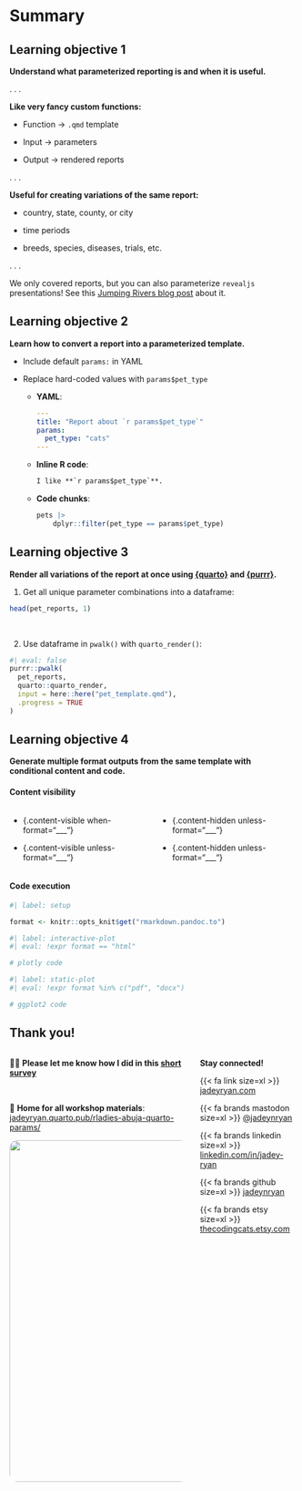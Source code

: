# Summary {.section}

## Learning objective 1

**Understand what parameterized reporting is and when it is useful.**

. . .

**Like very fancy custom functions:**

::: incremental

- Function &rarr; `.qmd` template

- Input &rarr; parameters

- Output &rarr; rendered reports
:::

. . . 

**Useful for creating variations of the same report:**

-   country, state, county, or city

-   time periods

-   breeds, species, diseases, trials, etc.

. . .

::: callout-note
We only covered reports, but you can also parameterize `revealjs` presentations! See this [Jumping Rivers blog post](https://www.jumpingrivers.com/blog/r-parameterised-presentations-quarto/) about it.
:::

## Learning objective 2

**Learn how to convert a report into a parameterized template.**

::: incremental
- Include default `params:` in YAML
    
- Replace hard-coded values with `params$pet_type`

  - **YAML**: 
  
    ``` yaml
    ---
    title: "Report about `r params$pet_type`"
    params:
      pet_type: "cats"
    ---
    ```
    
  - **Inline R code**: 
  
    ```markdown
    I like **`r params$pet_type`**.
    ```
    
  - **Code chunks**: 
  
    ``` r
    pets |> 
        dplyr::filter(pet_type == params$pet_type)
    ```
:::

## Learning objective 3

**Render all variations of the report at once using [{quarto}](https://quarto-dev.github.io/quarto-r/) and [{purrr}](https://purrr.tidyverse.org/). **

::: {.fragment}
1. Get all unique parameter combinations into a dataframe:

```r
head(pet_reports, 1)
```
:::

<br>

::: {.fragment}
2. Use dataframe in `pwalk()` with `quarto_render()`:

```r
#| eval: false
purrr::pwalk(
  pet_reports,
  quarto::quarto_render,
  input = here::here("pet_template.qmd"),
  .progress = TRUE
)
```
:::

## Learning objective 4

**Generate multiple format outputs from the same template with conditional content and code.**

::: {.fragment}

#### Content visibility

:::: {.columns}
::: {.column width="50%"}
 - {.content-visible when-format="___"}
 
 - {.content-visible unless-format="___"}
:::

::: {.column width="50%"}
 - {.content-hidden unless-format="___"}
 
 - {.content-hidden unless-format="___"}
:::
::::

:::

::: {.fragment}

#### Code execution

```r
#| label: setup

format <- knitr::opts_knit$get("rmarkdown.pandoc.to")
```

```r
#| label: interactive-plot
#| eval: !expr format == "html"

# plotly code
```

```r
#| label: static-plot
#| eval: !expr format %in% c("pdf", "docx")

# ggplot2 code
```

:::

## Thank you!

:::: {.columns}
::: {.column width="65%"}
🙏🏼 **Please let me know how I did in this [short survey](https://forms.gle/xSYgJQenNs6gFcck9)** 

<br>

🏡 **Home for all workshop materials**: [jadeyryan.quarto.pub/rladies-abuja-quarto-params/](https://jadeyryan.quarto.pub/rladies-abuja-quarto-params/)

![](images/mts.jpg){width=600 fig-alt="From left to right, Mai, Tai, and Skye. Three snowshoe cats cuddling in their warming beds." style="border-radius:1em"}
:::

::: {.column width="35%"}
**Stay connected!**

{{< fa link size=xl >}} [jadeyryan.com](https://jadeyryan.com)

{{< fa brands mastodon size=xl >}} [\@jadeynryan](https://fosstodon.org/@jadeynryan)

{{< fa brands linkedin size=xl >}} [linkedin.com/in/jadey-ryan](https://www.linkedin.com/in/jadey-ryan)

{{< fa brands github size=xl >}} [jadeynryan](https://github.com/jadeynryan/)

{{< fa brands etsy size=xl >}} [thecodingcats.etsy.com](https://thecodingcats.etsy.com/)
:::

::::
